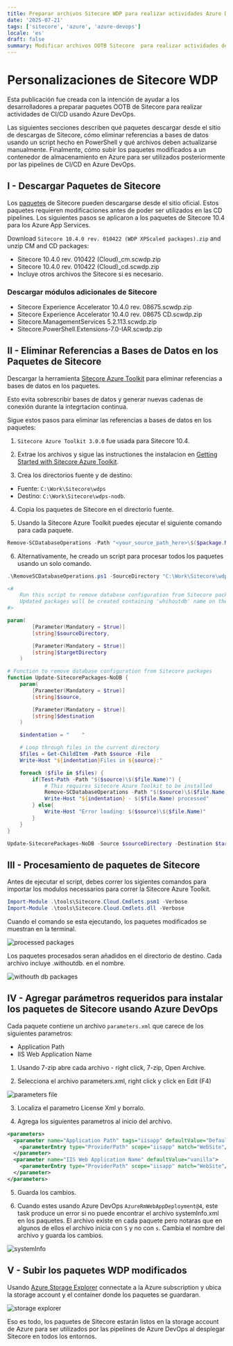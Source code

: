 ```yaml
---   
title: Preparar archivos Sitecore WDP para realizar actividades Azure DevOps pipelines
date: '2025-07-21'   
tags: ['sitecore', 'azure', 'azure-devops']   
locale: 'es'  
draft: false   
summary: Modificar archivos OOTB Sitecore  para realizar actividades de CI/CD usando Azure DevOps pipelines. 
---  
```


# Personalizaciones de Sitecore WDP

Esta publicación fue creada con la intención de ayudar a los desarrolladores a preparar paquetes OOTB de Sitecore para realizar actividades de CI/CD usando Azure DevOps.

Las siguientes secciones describen qué paquetes descargar desde el sitio de descargas de Sitecore, cómo eliminar referencias a bases de datos 
usando un script hecho en PowerShell y qué archivos deben actualizarse manualmente. 
Finalmente, cómo subir los paquetes modificados a un contenedor 
de almacenamiento en Azure para ser utilizados posteriormente por las pipelines de CI/CD en Azure DevOps.

## I - Descargar Paquetes de Sitecore

Los [paquetes](https://developers.sitecore.com/downloads/Sitecore_Experience_Platform/104/Sitecore_Experience_Platform_104) de Sitecore pueden descargarse desde el sitio oficial. 
Estos paquetes requieren modificaciones antes de poder ser utilizados en las CD pipelines. Los siguientes pasos se aplicaron a los paquetes de Sitecore 10.4 
para los Azure App Services.

Download `Sitecore 10.4.0 rev. 010422 (WDP XPScaled packages).zip` and unzip CM and CD packages:

- Sitecore 10.4.0 rev. 010422 (Cloud)_cm.scwdp.zip
- Sitecore 10.4.0 rev. 010422 (Cloud)_cd.scwdp.zip
- Incluye otros archivos the Sitecore si es necesario.

### Descargar módulos adicionales de Sitecore

- Sitecore Experience Accelerator 10.4.0 rev. 08675.scwdp.zip
- Sitecore Experience Accelerator 10.4.0 rev. 08675 CD.scwdp.zip
- Sitecore.ManagementServices 5.2.113.scwdp.zip
- Sitecore.PowerShell.Extensions-7.0-IAR.scwdp.zip

## II - Eliminar Referencias a Bases de Datos en los Paquetes de Sitecore

Descargar la herramienta [Sitecore Azure Toolkit](https://developers.sitecore.com/downloads/Sitecore_Azure_Toolkit) para eliminar referencias a bases de datos en los paquetes.

Esto evita sobrescribir bases de datos y generar nuevas cadenas de conexión durante la integrtacion continua.

Sigue estos pasos para eliminar las referencias a bases de datos en los paquetes:

1. `Sitecore Azure Toolkit 3.0.0` fue usada para Sitecore 10.4.

2. Extrae los archivos y sigue las instructiones the instalacion en [Getting Started with Sitecore Azure Toolkit](https://doc.sitecore.com/xp/en/developers/sat/30/sitecore-azure-toolkit/getting-started-with-the-sitecore-azure-toolkit.html).

3. Crea los directorios fuente y de destino:

- Fuente: `C:\Work\Sitecore\wdps`
- Destino: `C:\Work\Sitecore\wdps-nodb`.

4. Copia los paquetes de Sitecore en el directorio fuente.

5. Usando la Sitecore Azure Toolkit puedes ejecutar el siguiente comando para cada paquete.

```powershell
Remove-SCDatabaseOperations -Path "<your_source_path_here>\$($package.Name)" -Destination <your_target_path_here>
```

6. Alternativamente, he creado un script para procesar todos los paquetes usando un solo comando.

```powershell
.\RemoveSCDatabaseOperations.ps1 -SourceDirectory "C:\Work\Sitecore\wdps" -TargetDirectory "C:\Work\Sitecore\wdps-nodb"
```

```powershell
<#
    Run this script to remove database configuration from Sitecore packages.
    Updated packages will be created containing 'whihoutdb' name on them.
#>

param(
        [Parameter(Mandatory = $true)]
        [string]$sourceDirectory,

        [Parameter(Mandatory = $true)]
        [string]$targetDirectory
    )

# Function to remove database configuration from Sitecore packages
function Update-SitecorePackages-NoDB {
    param(
        [Parameter(Mandatory = $true)]
        [string]$source,

        [Parameter(Mandatory = $true)]
        [string]$destination
    )

    $indentation = "    "

    # Loop through files in the current directory
    $files = Get-ChildItem -Path $source -File
    Write-Host "${indentation}Files in ${source}:"

    foreach ($file in $files) {
        if(Test-Path -Path "$($source)\$($file.Name)") {
            # This requires Sitecore Azure Toolkit to be installed
            Remove-SCDatabaseOperations -Path "$($source)\$($file.Name)" -Destination $destination
            Write-Host "${indentation} - $($file.Name) processed"
        } else{
            Write-Host "Error loading: $($source)\$($file.Name)"
        }
    }
}

Update-SitecorePackages-NoDB -Source $sourceDirectory -Destination $targetDirectory

```

## III - Procesamiento de paquetes de Sitecore

Antes de ejecutar el script, debes correr los sigientes comandos para importar los modulos necessarios para correr la Sitecore Azure Toolkit.

```powershell
Import-Module .\tools\Sitecore.Cloud.Cmdlets.psm1 -Verbose
Import-Module .\tools\Sitecore.Cloud.Cmdlets.dll -Verbose
```

Cuando el comando se esta ejecutando, los paquetes modificados se muestran en la terminal.

![processed packages](/static/images/wdp-customisations/console-output.png)

Los paquetes procesados seran añadidos en el directorio de destino. Cada archivo incluye .withoutdb. en el nombre.

![withouth db packages](/static/images/wdp-customisations/file-explorer.png)

## IV - Agregar parámetros requeridos para instalar los paquetes de Sitecore usando Azure DevOps

Cada paquete contiene un archivo `parameters.xml` que carece de los siguientes parametros:

- Application Path
- IIS Web Application Name

1. Usando 7-zip abre cada archivo - right click, 7-zip, Open Archive.

2. Selecciona el archivo parameters.xml, right click y click en Edit (F4)

![parameters file](/static/images/wdp-customisations/parameters-file.png)

3. Localiza el parametro License Xml y borralo.

4. Agrega los siguientes parametros al inicio del archivo.

```xml
<parameters>
  <parameter name="Application Path" tags="iisapp" defaultValue="Default Web Site/Content">
    <parameterEntry type="ProviderPath" scope="iisapp" match="WebSite"/>
  </parameter>
  <parameter name="IIS Web Application Name" defaultValue="vanilla">
    <parameterEntry type="ProviderPath" scope="iisapp" match="WebSite"/>
  </parameter>
</parameters>
```

5. Guarda los cambios.

6. Cuando estes usando Azure DevOps `AzureRmWebAppDeployment@4`, este task produce un error si no puede encontrar el archivo systemInfo.xml 
 en los paquetes. El archivo existe en cada paquete pero notaras que en algunos de ellos el archivo inicia con `S` y no con  `s`. Cambia el nombre del archivo y guarda los cambios.

![systemInfo](/static/images/wdp-customisations/systemInfo.png)

## V - Subir los paquetes WDP modificados

Usando [Azure Storage Explorer](https://azure.microsoft.com/en-us/products/storage/storage-explorer) connectate a la Azure subscription y ubica la storage account y el container donde los paquetes se guardaran.

![storage explorer](/static/images/wdp-customisations/storage-explorer.png)

Eso es todo, los paquetes de Sitecore estarán listos en la storage account de Azure para ser utilizados por las pipelines de Azure DevOps al desplegar Sitecore en todos los entornos.
